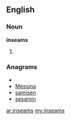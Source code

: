 ==English==
===Noun===
'''inseams'''

#{{plural of|[[inseam]]}}

===Anagrams===
* {{alphagram|aeimnss}}
* [[Messina#English|Messina]]
* [[samisen#English|samisen]]
* [[sesamin#English|sesamin]]

[[ar:inseams]]
[[my:inseams]]